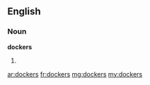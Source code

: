 ==English==

===Noun===
'''dockers'''
# {{plural of|docker}}

[[ar:dockers]]
[[fr:dockers]]
[[mg:dockers]]
[[my:dockers]]